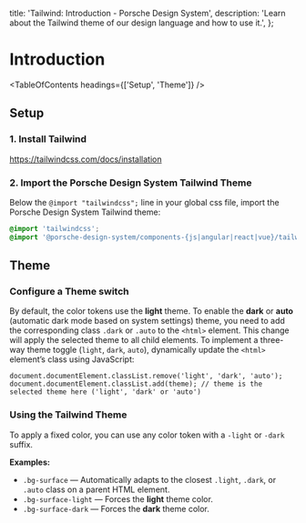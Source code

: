 
  title: 'Tailwind: Introduction - Porsche Design System',
  description: 'Learn about the Tailwind theme of our design language and how to use it.',
};

# Introduction

<TableOfContents headings={['Setup', 'Theme']} />

## Setup

### 1. Install Tailwind

https://tailwindcss.com/docs/installation

### 2. Import the Porsche Design System Tailwind Theme

Below the `@import "tailwindcss";` line in your global css file, import the Porsche Design System Tailwind theme:

```css
@import 'tailwindcss';
@import '@porsche-design-system/components-{js|angular|react|vue}/tailwind/theme.css';
```

## Theme

### Configure a Theme switch

By default, the color tokens use the **light** theme. To enable the **dark** or **auto** (automatic dark mode based on
system settings) theme, you need to add the corresponding class `.dark` or `.auto` to the `<html>` element. This change
will apply the selected theme to all child elements. To implement a three-way theme toggle (`light`, `dark`, `auto`),
dynamically update the `<html>` element’s class using JavaScript:

```
document.documentElement.classList.remove('light', 'dark', 'auto');
document.documentElement.classList.add(theme); // theme is the selected theme here ('light', 'dark' or 'auto')
```

### Using the Tailwind Theme

To apply a fixed color, you can use any color token with a `-light` or `-dark` suffix.

**Examples:**

- `.bg-surface` — Automatically adapts to the closest `.light`, `.dark`, or `.auto` class on a parent HTML element.
- `.bg-surface-light` — Forces the **light** theme color.
- `.bg-surface-dark` — Forces the **dark** theme color.
